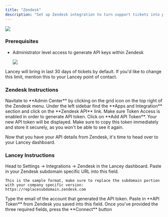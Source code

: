 ```yaml
---
title: "Zendesk"
description: "Set up Zendesk integration to turn support tickets into product insights."
---
```


![](https://cdn.brandfetch.io/idNq8SRGPd/theme/dark/logo.svg?k=bfHSJFAPEG)

### Prerequisites

* Administrator level access to generate API keys within Zendesk

  ![](image.png)

<Note> Lancey will bring in last 30 days of tickets by default. If you'd like to change this limit, mention this to your Lancey point of contact. </Note>

### Zendesk Instructions

<Steps>
  <Step title="Admin Center">
    Navitate to **Admin Center** by clicking on the grid icon on the top right of the Zendesk menu.
  </Step>

  <Step title="Apps and Integrations">
    Under the left sidebar find the **Apps and Integration** section and click on the **Zendesk API** link.
  </Step>

  <Step title="Enable Token Access">
    Make sure Token Access is enabled in order to generate API token.
  </Step>

  <Step title="API Token">
    Click on **Add API Token**. Your new API token will be displayed. Make sure to copy this token immediately and store it securely, as you won't be able to see it again.
  </Step>
</Steps>

Now that you have your API details from Zendesk, it's time to head over to your Lancey dashboard.

### Lancey Instructions

<Steps>
  <Step title="Finding Zendesk integration">
    Head to Settings → Integrations → Zendesk in the Lancey dashboard.
  </Step>

  <Step title="API Url">
    Paste in your Zendesk subdomain specific URL into this field.

    This is the sample format, make sure to replace the subdomain portion with your company specific version: https://replacesubdomain.zendesk.com
  </Step>

  <Step title="Email">
    Type the email of the account that generated the API token.
  </Step>

  <Step title="API Key">
    Paste in **API Token** from Zendesk you saved into this field.
  </Step>

  <Step title="Test connection">
    Once you've provided the three required fields, press the **Connect** button
  </Step>
</Steps>